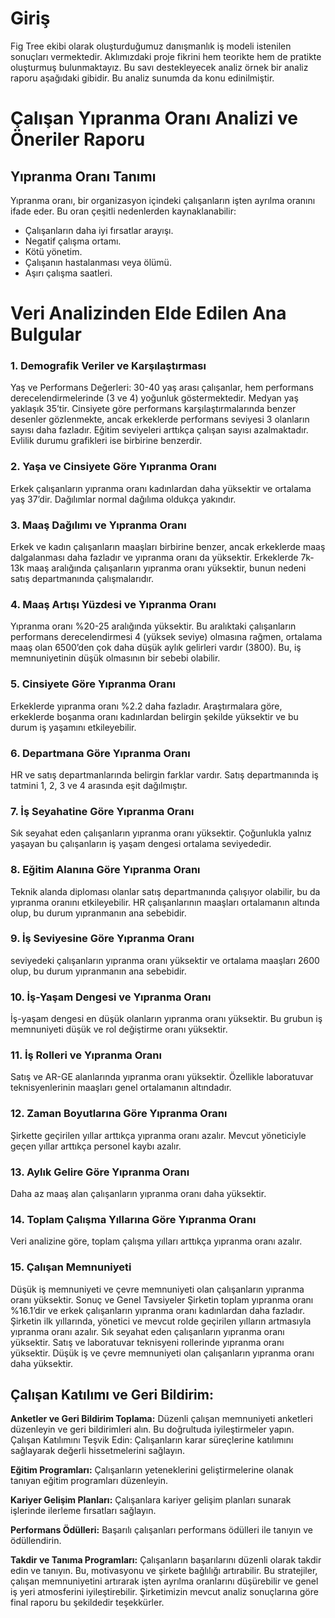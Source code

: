 # Giriş

Fig Tree ekibi olarak oluşturduğumuz danışmanlık iş modeli istenilen sonuçları vermektedir. Aklımızdaki proje fikrini hem teorikte hem de pratikte oluşturmuş bulunmaktayız. Bu savı destekleyecek analiz örnek bir analiz raporu aşağıdaki gibidir. Bu analiz sunumda da konu edinilmiştir.

# Çalışan Yıpranma Oranı Analizi ve Öneriler Raporu

## Yıpranma Oranı Tanımı

Yıpranma oranı, bir organizasyon içindeki çalışanların işten ayrılma oranını ifade eder. Bu oran çeşitli nedenlerden kaynaklanabilir:

-   Çalışanların daha iyi fırsatlar arayışı.
-   Negatif çalışma ortamı.
-   Kötü yönetim.
-   Çalışanın hastalanması veya ölümü.
-   Aşırı çalışma saatleri.

# Veri Analizinden Elde Edilen Ana Bulgular

### 1. Demografik Veriler ve Karşılaştırması

Yaş ve Performans Değerleri: 30-40 yaş arası çalışanlar, hem performans derecelendirmelerinde (3 ve 4) yoğunluk göstermektedir. Medyan yaş yaklaşık 35'tir. Cinsiyete göre performans karşılaştırmalarında benzer desenler gözlenmekte, ancak erkeklerde performans seviyesi 3 olanların sayısı daha fazladır. Eğitim seviyeleri arttıkça çalışan sayısı azalmaktadır. Evlilik durumu grafikleri ise birbirine benzerdir.

### 2. Yaşa ve Cinsiyete Göre Yıpranma Oranı

Erkek çalışanların yıpranma oranı kadınlardan daha yüksektir ve ortalama yaş 37'dir. Dağılımlar normal dağılıma oldukça yakındır.

### 3. Maaş Dağılımı ve Yıpranma Oranı

Erkek ve kadın çalışanların maaşları birbirine benzer, ancak erkeklerde maaş dalgalanması daha fazladır ve yıpranma oranı da yüksektir. Erkeklerde 7k-13k maaş aralığında çalışanların yıpranma oranı yüksektir, bunun nedeni satış departmanında çalışmalarıdır.

### 4. Maaş Artışı Yüzdesi ve Yıpranma Oranı

Yıpranma oranı %20-25 aralığında yüksektir. Bu aralıktaki çalışanların performans derecelendirmesi 4 (yüksek seviye) olmasına rağmen, ortalama maaş olan 6500'den çok daha düşük aylık gelirleri vardır (3800). Bu, iş memnuniyetinin düşük olmasının bir sebebi olabilir.

### 5. Cinsiyete Göre Yıpranma Oranı

Erkeklerde yıpranma oranı %2.2 daha fazladır. Araştırmalara göre, erkeklerde boşanma oranı kadınlardan belirgin şekilde yüksektir ve bu durum iş yaşamını etkileyebilir.

### 6. Departmana Göre Yıpranma Oranı

HR ve satış departmanlarında belirgin farklar vardır. Satış departmanında iş tatmini 1, 2, 3 ve 4 arasında eşit dağılmıştır.

### 7. İş Seyahatine Göre Yıpranma Oranı

Sık seyahat eden çalışanların yıpranma oranı yüksektir. Çoğunlukla yalnız yaşayan bu çalışanların iş yaşam dengesi ortalama seviyededir.

### 8. Eğitim Alanına Göre Yıpranma Oranı

Teknik alanda diploması olanlar satış departmanında çalışıyor olabilir, bu da yıpranma oranını etkileyebilir. HR çalışanlarının maaşları ortalamanın altında olup, bu durum yıpranmanın ana sebebidir.

### 9. İş Seviyesine Göre Yıpranma Oranı

seviyedeki çalışanların yıpranma oranı yüksektir ve ortalama maaşları 2600 olup, bu durum yıpranmanın ana sebebidir.

### 10. İş-Yaşam Dengesi ve Yıpranma Oranı

İş-yaşam dengesi en düşük olanların yıpranma oranı yüksektir. Bu grubun iş memnuniyeti düşük ve rol değiştirme oranı yüksektir.

### 11. İş Rolleri ve Yıpranma Oranı

Satış ve AR-GE alanlarında yıpranma oranı yüksektir. Özellikle laboratuvar teknisyenlerinin maaşları genel ortalamanın altındadır.

### 12. Zaman Boyutlarına Göre Yıpranma Oranı

Şirkette geçirilen yıllar arttıkça yıpranma oranı azalır. Mevcut yöneticiyle geçen yıllar arttıkça personel kaybı azalır.

### 13. Aylık Gelire Göre Yıpranma Oranı

Daha az maaş alan çalışanların yıpranma oranı daha yüksektir.

### 14. Toplam Çalışma Yıllarına Göre Yıpranma Oranı

Veri analizine göre, toplam çalışma yılları arttıkça yıpranma oranı azalır.

### 15. Çalışan Memnuniyeti

Düşük iş memnuniyeti ve çevre memnuniyeti olan çalışanların yıpranma oranı yüksektir. Sonuç ve Genel Tavsiyeler Şirketin toplam yıpranma oranı %16.1'dir ve erkek çalışanların yıpranma oranı kadınlardan daha fazladır. Şirketin ilk yıllarında, yönetici ve mevcut rolde geçirilen yılların artmasıyla yıpranma oranı azalır. Sık seyahat eden çalışanların yıpranma oranı yüksektir. Satış ve laboratuvar teknisyeni rollerinde yıpranma oranı yüksektir. Düşük iş ve çevre memnuniyeti olan çalışanların yıpranma oranı daha yüksektir.

## Çalışan Katılımı ve Geri Bildirim:

**Anketler ve Geri Bildirim Toplama:** Düzenli çalışan memnuniyeti anketleri düzenleyin ve geri bildirimleri alın. Bu doğrultuda iyileştirmeler yapın. Çalışan Katılımını Teşvik Edin: Çalışanların karar süreçlerine katılımını sağlayarak değerli hissetmelerini sağlayın.

**Eğitim Programları:** Çalışanların yeteneklerini geliştirmelerine olanak tanıyan eğitim programları düzenleyin.

**Kariyer Gelişim Planları:** Çalışanlara kariyer gelişim planları sunarak işlerinde ilerleme fırsatları sağlayın.

**Performans Ödülleri:** Başarılı çalışanları performans ödülleri ile tanıyın ve ödüllendirin.

**Takdir ve Tanıma Programları:** Çalışanların başarılarını düzenli olarak takdir edin ve tanıyın. Bu, motivasyonu ve şirkete bağlılığı artırabilir. Bu stratejiler, çalışan memnuniyetini artırarak işten ayrılma oranlarını düşürebilir ve genel iş yeri atmosferini iyileştirebilir. Şirketimizin mevcut analiz sonuçlarına göre final raporu bu şekildedir teşekkürler.
